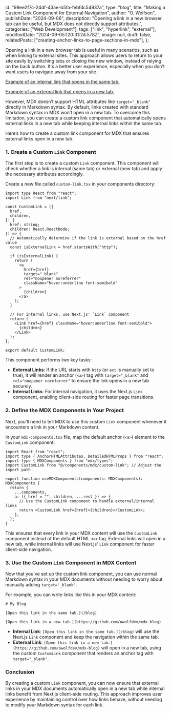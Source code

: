   id: "98ee2f7c-24df-43ae-b5fa-febfdc54937a",
  type: "blog",
  title: "Making a Custom Link Component for External Navigation",
  author: "O. Wolfson",
  publishDate: "2024-09-06",
  description:
    "Opening a link in a new browser tab can be useful, but MDX does not directly support attributes.",
  categories: ["Web Development"],
  tags: ["link", "hyperlink", "external"],
  modifiedDate: "2024-09-05T20:31:24.578Z",
  image: null,
  draft: false,
  relatedPosts: ["creating-anchor-links-to-page-sections-in-mdx"],
};

Opening a link in a new browser tab is useful in many scenarios, such as when linking to external sites. This approach allows users to return to your site easily by switching tabs or closing the new window, instead of relying on the back button. It's a better user experience, especially when you don’t want users to navigate away from your site.

[Example of an internal link that opens in the same tab.](/blog)

[Example of an external link that opens in a new tab.](https://github.com/owolfdev/mdx-blog)

However, MDX doesn’t support HTML attributes like `target="_blank"` directly in Markdown syntax. By default, links created with standard Markdown syntax in MDX won’t open in a new tab. To overcome this limitation, you can create a custom link component that automatically opens external links in a new tab while keeping internal links within the same tab.

Here’s how to create a custom link component for MDX that ensures external links open in a new tab.

### 1. Create a Custom `Link` Component

The first step is to create a custom `Link` component. This component will check whether a link is internal (same tab) or external (new tab) and apply the necessary attributes accordingly.

Create a new file called `custom-link.tsx` in your components directory:

```tsx
import type React from "react";
import Link from "next/link";

const CustomLink = ({
  href,
  children,
}: {
  href: string;
  children: React.ReactNode;
}) => {
  // Automatically determine if the link is external based on the href value
  const isExternalLink = href.startsWith("http");

  if (isExternalLink) {
    return (
      <a
        href={href}
        target="_blank"
        rel="noopener noreferrer"
        className="hover:underline font-semibold"
      >
        {children}
      </a>
    );
  }

  // For internal links, use Next.js' `Link` component
  return (
    <Link href={href} className="hover:underline font-semibold">
      {children}
    </Link>
  );
};

export default CustomLink;
```

This component performs two key tasks:

- **External Links**: If the URL starts with `http` (or `ext` is manually set to true), it will render an anchor (`<a>`) tag with `target="_blank"` and `rel="noopener noreferrer"` to ensure the link opens in a new tab securely.
- **Internal Links**: For internal navigation, it uses the Next.js `Link` component, enabling client-side routing for faster page transitions.

### 2. Define the MDX Components in Your Project

Next, you’ll need to tell MDX to use this custom `Link` component whenever it encounters a link in your Markdown content.

In your `mdx-components.tsx` file, map the default anchor (`<a>`) element to the `CustomLink` component:

```tsx
import React from "react";
import type { AnchorHTMLAttributes, DetailedHTMLProps } from "react";
import type { MDXComponents } from "mdx/types";
import CustomLink from "@/components/mdx/custom-link"; // Adjust the import path

export function useMDXComponents(components: MDXComponents): MDXComponents {
  return {
    ...components,
    a: ({ href = "", children, ...rest }) => {
      // Use the CustomLink component to handle external/internal links
      return <CustomLink href={href}>{children}</CustomLink>;
    },
  };
}
```

This ensures that every link in your MDX content will use the `CustomLink` component instead of the default HTML `<a>` tag. External links will open in a new tab, while internal links will use Next.js' `Link` component for faster client-side navigation.

### 3. Use the Custom `Link` Component in MDX Content

Now that you’ve set up the custom link component, you can use normal Markdown syntax in your MDX documents without needing to worry about manually adding `target="_blank"`.

For example, you can write links like this in your MDX content:

```mdx
# My Blog

[Open this link in the same tab.](/blog)

[Open this link in a new tab.](https://github.com/owolfdev/mdx-blog)
```

- **Internal Link**: `[Open this link in the same tab.](/blog)` will use the Next.js `Link` component and keep the navigation within the same tab.
- **External Link**: `[Open this link in a new tab.](https://github.com/owolfdev/mdx-blog)` will open in a new tab, using the custom `CustomLink` component that renders an anchor tag with `target="_blank"`.

### Conclusion

By creating a custom `Link` component, you can now ensure that external links in your MDX documents automatically open in a new tab while internal links benefit from Next.js client-side routing. This approach improves user experience by maintaining control over how links behave, without needing to modify your Markdown syntax for each link.
